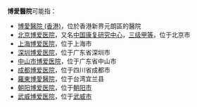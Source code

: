 '''博愛醫院'''可能指：
* [[博愛醫院_(香港)|博愛醫院 (香港)]]，位於香港新界元朗區的醫院
* [[北京博爱医院|北京博爱医院]]，又名[[中国康复研究中心|中国康复研究中心]]，[[三级甲等|三级甲等]]，位于北京市
* [[上海博爱医院|上海博爱医院]]，位于上海市
* [[深圳博爱医院|深圳博爱医院]]，位于广东省深圳市
* [[中山市博爱医院|中山市博爱医院]]，位于广东省中山市
* [[成都博爱医院|成都博爱医院]]，位于四川省成都市
* [[羅東博愛醫院|羅東博愛醫院]]，位于台湾宜兰县
* [[朝阳博爱医院|朝阳博爱医院]]，位于[[朝阳市|朝阳市]]
* [[武威博爱医院|武威博爱医院]]，位于[[武威市|武威市]]

{{disambiguation|CAT=四字醫院消歧義}}